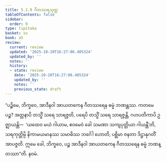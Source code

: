 ```yaml
---
title: 5.1.9 ဂီတဿရသုတ္တ
tableOfContents: false
sidebar:
  order: 9
type: tipitaka
basket: su
book: a5
review:
  current: review
  updated: '2025-10-20T16:27:06.405324'
  updated_by: ''
  notes: ''
  history:
  - state: review
    date: '2025-10-20T16:27:06.405324'
    updated_by: ''
    notes: ''
    previous_state: draft
---
```



<DynamicBreadcrumb />


<ReviewStatus review={frontmatter.review} showDetails={true} />

<HypothesisAnnotation frontmatter={frontmatter} />

<Division number="209" book="a5" e="ch" v="16" p="219">

<Paragraph number="1213" book="a5">
“ပဉ္စိမေ, ဘိက္ခဝေ, အာဒီနဝါ အာယတကေန ဂီတဿရေန ဓမ္မံ ဘဏန္တဿ. ကတမေ ပဉ္စ? အတ္တနာပိ တသ္မိံ သရေ သာရဇ္ဇတိ, ပရေပိ တသ္မိံ သရေ သာရဇ္ဇန္တိ, ဂဟပတိကာပိ ဥဇ္ဈာယန္တိ—  ‘ယထေဝ မယံ ဂါယာမ, ဧဝမေဝံ ခေါ သမဏာ သကျပုတ္တိယာ ဂါယန္တီ’တိ, သရကုတ္တိမ္ပိ နိကာမယမာနဿ သမာဓိဿ ဘင်္ဂေါ ဟောတိ, ပစ္ဆိမာ ဇနတာ ဒိဋ္ဌာနုဂတိံ အာပဇ္ဇတိ. ဣမေ ခေါ, ဘိက္ခဝေ, ပဉ္စ အာဒီနဝါ အာယတကေန ဂီတဿရေန ဓမ္မံ ဘဏန္တဿာ”တိ.

</Paragraph>
</Division>

<Paragraph number="1214" type="center" book="a5">
နဝမံ.
</Paragraph>